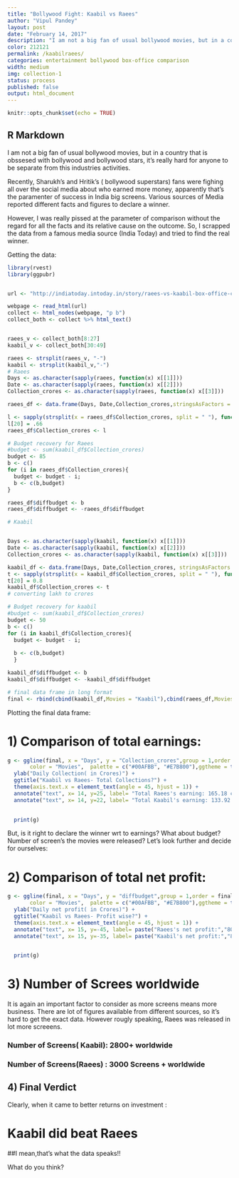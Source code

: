 ```yaml
---
title: "Bollywood Fight: Kaabil vs Raees"
author: "Vipul Pandey"
layout: post
date: "February 14, 2017"
description: "I am not a big fan of usual bollywood movies, but in a country that is obssesed with bollywood and bollywood    stars, it's really hard for anyone to be separate from this industries activities."
color: 212121
permalink: /kaabilraees/
categories: entertainment bollywood box-office comparison
width: medium
img: collection-1
status: process
published: false
output: html_document
---
```


```r
knitr::opts_chunk$set(echo = TRUE)
```

## R Markdown

I am not a big fan of usual bollywood movies, but in a country that is obssesed with bollywood and bollywood stars, it's really hard for anyone to be separate from this industries activities.

Recently, Sharukh's and Hritik's ( bollywood superstars) fans were fighing all over the social media about who earned more money, apparently that's the paramenter of success in India big screens. Various sources of Media reported different facts and figures to declare a winner.

However, I was really pissed at the parameter of comparison without the regard for all the facts and its relative cause on the outcome. So, I scrapped the data  from a famous media source (India Today) and tried to find the real winner.

Getting the data:
```r
library(rvest)
library(ggpubr)


url <- "http://indiatoday.intoday.in/story/raees-vs-kaabil-box-office-collection-shah-rukh-hrithik-jolly-llb-2/1/882219.html"

webpage <- read_html(url)
collect <- html_nodes(webpage, "p b")
collect_both <- collect %>% html_text()


raees_v <- collect_both[8:27]
kaabil_v <- collect_both[30:49]

raees <- strsplit(raees_v, "-")
kaabil <- strsplit(kaabil_v,"-")
# Raees 
Days <- as.character(sapply(raees, function(x) x[[1]]))
Date <- as.character(sapply(raees, function(x) x[[2]]))
Collection_crores <- as.character(sapply(raees, function(x) x[[3]]))

raees_df <- data.frame(Days, Date,Collection_crores,stringsAsFactors = FALSE)

l <- sapply(strsplit(x = raees_df$Collection_crores, split = " "), function(x) as.numeric(x[[3]]))
l[20] = .66
raees_df$Collection_crores <- l

# Budget recovery for Raees
#budget <- sum(kaabil_df$Collection_crores)
budget <- 85
b <- c()
for (i in raees_df$Collection_crores){
  budget <- budget - i;
  b <- c(b,budget)
}

raees_df$diffbudget <- b
raees_df$diffbudget <- -raees_df$diffbudget

# Kaabil 


Days <- as.character(sapply(kaabil, function(x) x[[1]]))
Date <- as.character(sapply(kaabil, function(x) x[[2]]))
Collection_crores <- as.character(sapply(kaabil, function(x) x[[3]]))

kaabil_df <- data.frame(Days, Date,Collection_crores, stringsAsFactors = FALSE)
t <- sapply(strsplit(x = kaabil_df$Collection_crores, split = " "), function(x) as.numeric(x[[3]]))
t[20] = 0.8
kaabil_df$Collection_crores <- t
# converting lakh to crores

# Budget recovery for kaabil
#budget <- sum(kaabil_df$Collection_crores)
budget <- 50
b <- c()
for (i in kaabil_df$Collection_crores){
  budget <- budget - i; 
  
  b <- c(b,budget)
  }

kaabil_df$diffbudget <- b
kaabil_df$diffbudget <- -kaabil_df$diffbudget

# final data frame in long format
final <- rbind(cbind(kaabil_df,Movies = "Kaabil"),cbind(raees_df,Movies = "Raees"))

```

Plotting the final data frame:

# 1) Comparison of total earnings:
```r

g <- ggline(final, x = "Days", y = "Collection_crores",group = 1,order = final$Days,
       color = "Movies",  palette = c("#00AFBB", "#E7B800"),ggtheme = theme_gray(),size = 2) +
  ylab("Daily Collection( in Crores)") + 
  ggtitle("Kaabil vs Raees- Total Collections?") + 
  theme(axis.text.x = element_text(angle = 45, hjust = 1)) + 
  annotate("text", x= 14, y=25, label= "Total Raees's earning: 165.18 cr", color = "#E7B800",size = 6) + 
  annotate("text", x= 14, y=22, label= "Total Kaabil's earning: 133.92 cr",color = "#00AFBB",size = 6) 
  

  print(g)
```

But, is it right to declare the winner wrt to earnings? What about budget? Number of screen's the movies were released?
Let's look further and decide for ourselves:

# 2) Comparison of total net profit:
```r

g <- ggline(final, x = "Days", y = "diffbudget",group = 1,order = final$Days,
       color = "Movies",  palette = c("#00AFBB", "#E7B800"),ggtheme = theme_gray(),size = 2) +
  ylab("Daily net profit( in Crores)") + 
  ggtitle("Kaabil vs Raees- Profit wise?") + 
  theme(axis.text.x = element_text(angle = 45, hjust = 1)) + 
  annotate("text", x= 15, y=-45, label= paste("Raees's net profit:","80.18 cr"), color = "#E7B800",size = 6) + 
  annotate("text", x= 15, y=-35, label= paste("Kaabil's net profit:","83.91 cr"),color = "#00AFBB",size = 6) 
  

  print(g)
```


# 3) Number of Screes worldwide

It is again an important factor to consider as more screens means more business. There are lot of figures available from different sources, so it's hard to get the exact data. However rougly speaking, Raees was released in lot more screeens.

### Number of Screens( Kaabil): 2800+ worldwide
### Number of Screens(Raees) : 3000 Screens + worldwide

## 4) Final Verdict

Clearly, when it came to better returns on investment :

# Kaabil did beat Raees

##I mean,that's what the data speaks!!

What do you think?
